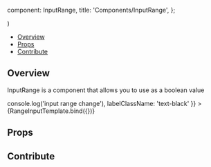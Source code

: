 
  component: InputRange,
  title: 'Components/InputRange',
};

<Meta title="Components/InputRange" component={InputRange} />

  <div className="w-3">
    <InputRange {...args} />
  </div>
)

<Heading title="InputRange" componentRelativePath="InputRange/InputRange.tsx" />

- [Overview](#overview)
- [Props](#props)
- [Contribute](#contribute)

## Overview

InputRange is a component that allows you to use as a boolean value

<Canvas>
  <Story
    name="Overview"
    args={{
      value: 20,
      minValue: 0,
      maxValue: 300,
      step: 10,
      unit: '%',
      onChange: () => console.log('input range change'),
      labelClassName: 'text-black'
    }}
  >
    {RangeInputTemplate.bind({})}
  </Story>
</Canvas>

## Props

<ArgsTable of={InputRange} />

## Contribute

<Footer componentRelativePath="InputRange/__stories__/InputRange.stories.mdx" />
